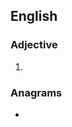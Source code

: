 ==English==

===Adjective===
{{head|en|adjective superlative form}}

# {{en-superlative of|plain}}

===Anagrams===
* {{anagrams|en|panelist|pantiles|pentails|pentasil|pit lanes|pitlanes}}